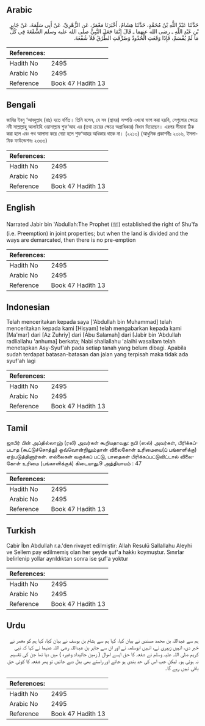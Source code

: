 ## Arabic


<div dir="rtl" lang="ar" style={{fontSize:'larger',backgroundColor:'#f8f9fa',padding:20}}>
حَدَّثَنَا عَبْدُ اللَّهِ بْنُ مُحَمَّدٍ، حَدَّثَنَا هِشَامٌ، أَخْبَرَنَا مَعْمَرٌ، عَنِ الزُّهْرِيِّ، عَنْ أَبِي سَلَمَةَ، عَنْ جَابِرِ بْنِ عَبْدِ اللَّهِ ـ رضى الله عنهما ـ قَالَ إِنَّمَا جَعَلَ النَّبِيُّ صلى الله عليه وسلم الشُّفْعَةَ فِي كُلِّ مَا لَمْ يُقْسَمْ، فَإِذَا وَقَعَتِ الْحُدُودُ وَصُرِّفَتِ الطُّرُقُ فَلاَ شُفْعَةَ‏.‏
</div>
<div style={{backgroundColor:'#f8f9fa',padding:20, marginBottom: 10}}><table> <thead> <tr> <th>References:</th> <th></th> </tr> </thead> <tbody><tr><td>Hadith No</td><td>2495</td></tr><tr><td>Arabic No</td><td>2495</td></tr><tr><td>Reference</td><td>Book 47 Hadith 13</td></tr></tbody></table></div>

## Bengali


<div dir="ltr" lang="bn" style={{fontSize:'larger',backgroundColor:'#f8f9fa',padding:20}}>
জাবির ইবনু ‘আবদুল্লাহ (রাঃ) হতে বর্ণিত। তিনি বলেন, যে সব (স্থাবর) সম্পত্তি এখনো ভাগ করা হয়নি, সেগুলোর ক্ষেত্রে নবী সাল্লাল্লাহু আলাইহি ওয়াসাল্লাম শুফ‘আহ এর (তথা ক্রয়ের ক্ষেত্রে অগ্রাধিকার) বিধান দিয়েছেন। এরপর সীমানা ঠিক করা হলে এবং পথ আলাদা করে নেয়া হলে শুফ‘আহর অধিকার থাকে না। (২২১৩) (আধুনিক প্রকাশনীঃ ২৩১৬, ইসলামিক ফাউন্ডেশনঃ ২৩৩৩)
</div>
<div style={{backgroundColor:'#f8f9fa',padding:20, marginBottom: 10}}><table> <thead> <tr> <th>References:</th> <th></th> </tr> </thead> <tbody><tr><td>Hadith No</td><td>2495</td></tr><tr><td>Arabic No</td><td>2495</td></tr><tr><td>Reference</td><td>Book 47 Hadith 13</td></tr></tbody></table></div>

## English


<div dir="ltr" lang="en" style={{fontSize:'larger',backgroundColor:'#f8f9fa',padding:20}}>
Narrated Jabir bin 'Abdullah:The Prophet (ﷺ) established the right of Shu'fa (i.e. Preemption) in joint properties; but when the land is divided and the ways are demarcated, then there is no pre-emption
</div>
<div style={{backgroundColor:'#f8f9fa',padding:20, marginBottom: 10}}><table> <thead> <tr> <th>References:</th> <th></th> </tr> </thead> <tbody><tr><td>Hadith No</td><td>2495</td></tr><tr><td>Arabic No</td><td>2495</td></tr><tr><td>Reference</td><td>Book 47 Hadith 13</td></tr></tbody></table></div>

## Indonesian


<div dir="ltr" lang="id" style={{fontSize:'larger',backgroundColor:'#f8f9fa',padding:20}}>
Telah menceritakan kepada saya ['Abdullah bin Muhammad] telah menceritakan kepada kami [Hisyam] telah mengabarkan kepada kami [Ma'mar] dari [Az Zuhriy] dari [Abu Salamah] dari [Jabir bin 'Abdullah radliallahu 'anhuma] berkata; Nabi shallallahu 'alaihi wasallam telah menetapkan Asy-Syuf'ah pada setiap tanah yang belum dibagi. Apabila sudah terdapat batasan-batasan dan jalan yang terpisah maka tidak ada syuf'ah lagi
</div>
<div style={{backgroundColor:'#f8f9fa',padding:20, marginBottom: 10}}><table> <thead> <tr> <th>References:</th> <th></th> </tr> </thead> <tbody><tr><td>Hadith No</td><td>2495</td></tr><tr><td>Arabic No</td><td>2495</td></tr><tr><td>Reference</td><td>Book 47 Hadith 13</td></tr></tbody></table></div>

## Tamil


<div dir="ltr" lang="ta" style={{fontSize:'larger',backgroundColor:'#f8f9fa',padding:20}}>
ஜாபிர் பின் அப்தில்லாஹ் (ரலி) அவர்கள் கூறியதாவது: நபி (ஸல்) அவர்கள், பிரிக்கப்படாத (கூட்டுச்சொத்து) ஒவ்வொன்றிலும்தான் விலைகோள் உரிமையை(ப் பங்காளிக்கு) ஏற்படுத்தினார்கள். எல்லைகள் வகுக்கப் பட்டு, பாதைகள் பிரிக்கப்பட்டுவிட்டால் விலைகோள் உரிமை (பங்காளிக்குக்) கிடையாது.9 அத்தியாயம் : 47
</div>
<div style={{backgroundColor:'#f8f9fa',padding:20, marginBottom: 10}}><table> <thead> <tr> <th>References:</th> <th></th> </tr> </thead> <tbody><tr><td>Hadith No</td><td>2495</td></tr><tr><td>Arabic No</td><td>2495</td></tr><tr><td>Reference</td><td>Book 47 Hadith 13</td></tr></tbody></table></div>

## Turkish


<div dir="ltr" lang="tr" style={{fontSize:'larger',backgroundColor:'#f8f9fa',padding:20}}>
Cabir İbn Abdullah r.a.'den rivayet edilmiştir: Allah Resulü Sallallahu Aleyhi ve Sellem pay edilmemiş olan her şeyde şuf'a hakkı koymuştur. Sınırlar belirlenip yollar ayrıldıktan sonra ise şuf'a yoktur
</div>
<div style={{backgroundColor:'#f8f9fa',padding:20, marginBottom: 10}}><table> <thead> <tr> <th>References:</th> <th></th> </tr> </thead> <tbody><tr><td>Hadith No</td><td>2495</td></tr><tr><td>Arabic No</td><td>2495</td></tr><tr><td>Reference</td><td>Book 47 Hadith 13</td></tr></tbody></table></div>

## Urdu


<div dir="rtl" lang="ur" style={{fontSize:'larger',backgroundColor:'#f8f9fa',padding:20}}>
ہم سے عبداللہ بن محمد مسندی نے بیان کیا، کہا ہم سے ہشام بن یوسف نے بیان کیا، کہا ہم کو معمر نے خبر دی، انہیں زبیری نے، انہیں ابوسلمہ نے اور ان سے جابر بن عبداللہ رضی اللہ عنہما نے کہا کہ نبی کریم صلی اللہ علیہ وسلم نے شفعہ کا حق ایسے اموال ( زمین جائیداد وغیرہ ) میں دیا تھا جن کی تقسیم نہ ہوئی ہو۔ لیکن جب اس کی حد بندی ہو جائے اور راستے بھی بدل دیے جائیں تو پھر شفعہ کا کوئی حق باقی نہیں رہے گا۔
</div>
<div style={{backgroundColor:'#f8f9fa',padding:20, marginBottom: 10}}><table> <thead> <tr> <th>References:</th> <th></th> </tr> </thead> <tbody><tr><td>Hadith No</td><td>2495</td></tr><tr><td>Arabic No</td><td>2495</td></tr><tr><td>Reference</td><td>Book 47 Hadith 13</td></tr></tbody></table></div>